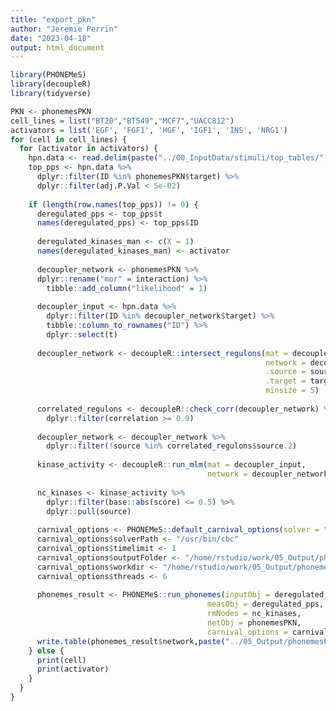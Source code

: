 ```yaml
---
title: "export_pkn"
author: "Jeremie Perrin"
date: "2023-04-18"
output: html_document
---
```


```r
library(PHONEMeS)
library(decoupleR)
library(tidyverse)
```
```r
PKN <- phonemesPKN
cell_lines = list("BT20","BT549","MCF7","UACC812")
activators = list('EGF', 'FGF1', 'HGF', 'IGF1', 'INS', 'NRG1')
for (cell in cell_lines) {
  for (activator in activators) {
    hpn.data <- read.delim(paste("../00_InputData/stimuli/top_tables/",cell,'_',activator,"_toptable.tsv",sep=""))
    top_pps <- hpn.data %>% 
      dplyr::filter(ID %in% phonemesPKN$target) %>%
      dplyr::filter(adj.P.Val < 5e-02) 
    
    if (length(row.names(top_pps)) != 0) {
      deregulated_pps <- top_pps$t
      names(deregulated_pps) <- top_pps$ID
      
      deregulated_kinases_man <- c(X = 1)
      names(deregulated_kinases_man) <- activator
      
      decoupler_network <- phonemesPKN %>% 
      dplyr::rename("mor" = interaction) %>% 
        tibble::add_column("likelihood" = 1)
  
      decoupler_input <- hpn.data %>% 
        dplyr::filter(ID %in% decoupler_network$target) %>%
        tibble::column_to_rownames("ID") %>% 
        dplyr::select(t)
  
      decoupler_network <- decoupleR::intersect_regulons(mat = decoupler_input, 
                                                         network = decoupler_network, 
                                                         .source = source, 
                                                         .target = target, 
                                                         minsize = 5)
  
      correlated_regulons <- decoupleR::check_corr(decoupler_network) %>% 
        dplyr::filter(correlation >= 0.9)
  
      decoupler_network <- decoupler_network %>% 
        dplyr::filter(!source %in% correlated_regulons$source.2)
  
      kinase_activity <- decoupleR::run_mlm(mat = decoupler_input, 
                                            network = decoupler_network)
  
      nc_kinases <- kinase_activity %>% 
        dplyr::filter(base::abs(score) <= 0.5) %>% 
        dplyr::pull(source)
      
      carnival_options <- PHONEMeS::default_carnival_options(solver = "cbc")
      carnival_options$solverPath <- "/usr/bin/cbc"
      carnival_options$timelimit <- 1
      carnival_options$outputFolder <- "/home/rstudio/work/05_Output/phonemes_whole"
      carnival_options$workdir <- "/home/rstudio/work/05_Output/phonemes_whole"
      carnival_options$threads <- 6
      
      phonemes_result <- PHONEMeS::run_phonemes(inputObj = deregulated_kinases_man, 
                                            measObj = deregulated_pps, 
                                            rmNodes = nc_kinases,
                                            netObj = phonemesPKN,
                                            carnival_options = carnival_options)
      write.table(phonemes_result$network,paste("../05_Output/phonemesPKN/",cell,"_",activator,'_PKN.tsv',sep=""),quote=FALSE,sep='\t',row.names = FALSE)
    } else {
      print(cell)
      print(activator)
    }
  }
}

```